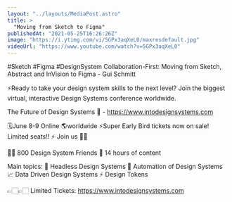 ```yaml
---
layout: "../layouts/MediaPost.astro"
title: >
  "Moving from Sketch to Figma"
publishedAt: "2021-05-25T16:26:26Z"
image: "https://i.ytimg.com/vi/5GPx3aqXeL0/maxresdefault.jpg"
videoUrl: "https://www.youtube.com/watch?v=5GPx3aqXeL0"
---
```


#Sketch #Figma #DesignSystem
Collaboration-First: Moving from Sketch, Abstract and InVision to Figma - Gui Schmitt

⚡️Ready to take your design system skills to the next level?
Join the biggest virtual, interactive Design Systems conference worldwide.

The Future of Design Systems 🚀 - https://www.intodesignsystems.com

🗓️June 8-9 Online 🌎worldwide
⚡️Super Early Bird tickets now on sale! Limited seats!! ⚡️
Join us 🙌🏻

👋🏻 800 Design System Friends
🎨 14 hours of content

Main topics:
🎨 Headless Design Systems
🤖 Automation of Design Systems
📈 Data Driven Design Systems
⚡️ Design Tokens

👉🏻👉🏻 Limited Tickets: https://www.intodesignsystems.com
